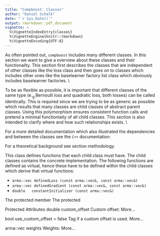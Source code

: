 ```yaml
---
title: "Compboost: Classes"
author: "Daniel Schalk"
date: "`r Sys.Date()`"
output: rmarkdown::pdf_document
vignette: >
  %\VignetteIndexEntry{classes}
  %\VignetteEngine{knitr::rmarkdown}
  %\VignetteEncoding{UTF-8}
---
```


\section{The Classes of Compboost}

As often pointed out, `compboost` includes many different classes. In this 
section we want to give a overview about these classes and their functionality.
This section first describes the classes that are independent of other classes
like the loss class and then goes on to classes which includes other ones
like the baselearner factory list class which obviously includes baselearner 
factories. \\

To be as flexible as possible, it is important that different classes of the 
same type (e.~g.~Bernoulli loss and quadratic loss, both losses) can be 
called identically. This is required since we are trying to be as generic as 
possible which results that many classes are child classes of abstract parent
classes. Using this polymorphism ensures consistent function calls and pretend 
a minimal functionlaity of all child classes. This section is also intended to 
clarify where and how such relationships exists. \\

For a more detailed documentation which also illustrated the dependencies and
between the classes see the `C++` documentation:
\begin{center}
  \url{}
\end{center}

\subsection{Loss Classes}

For a theoretical background see section methodology.

\subsubsection{\texttt{Loss} (Abstract/Parent)}

This class defines functions that each child class must have. The child classes
contains the concrete implementation. The following functions are defined as
virtual, hence these have to be defined within the child classes which derive
that virtual functions:

- `arma::vec definedLoss (const arma::vec&, const arma::vec&)`
- `arma::vec definedGradient (const arma::vec&, const arma::vec&)`
- `double 	constantInitializer (const arma::vec&)`

The protected member
The protected
 
Protected Attributes
double 	custom_offset
 	Custom offset: More...
 
bool 	use_custom_offset = false
 	Tag if a custom offset is used. More...
 
arma::vec 	weights
 	Weights: More...

\subsubsection{\texttt{QuadraticLoss} (Child)}

\subsubsection{\texttt{AbsoluteLoss} (Child)}

\subsubsection{\texttt{BernoulliLoss} (Child)}

\subsubsection{\texttt{CustomLoss} (Child)}



\subsection{Data Classes}

\subsubsection{\texttt{Data} (Abstract/Parent)}

\subsubsection{\texttt{InMemoryData} (Child)}



\subsection{Baselearner Related Classes}

\subsubsection{\texttt{Baselearner} (Abstract/Parent)}

\subsubsection{\texttt{PolynomialBlearner} (Child)}

\subsubsection{\texttt{PSplineBlearner} (Child)}

\subsubsection{\texttt{CustomBlearner} (Child)}

\subsubsection{\texttt{CustomCppBlearner} (Child)}


\subsubsection{\texttt{BaselearnerTrack}}


\subsubsection{\texttt{BaselearnerFactory} (Abstract/Parent)}

\subsubsection{\texttt{PolynomialBlearnerFactory} (Child)}

\subsubsection{\texttt{PSplineBlearnerFactory} (Child)}

\subsubsection{\texttt{CustomBlearnerFactory} (Child)}

\subsubsection{\texttt{CustomCppBlearnerFactory} (Child)}


\subsubsection{\texttt{BaselearnerFactoryList}}



\subsection{Logger Related Classes}

\subsubsection{\texttt{Logger} (Abstract/Parent)}

\subsubsection{\texttt{IterationLogger} (Child)}

\subsubsection{\texttt{TimeLogger} (Child)}

\subsubsection{\texttt{InbagRiskLogger} (Child)}

\subsubsection{\texttt{OobRiskLogger} (Child)}


\subsubsection{\texttt{Loggerlist}}



\subsection{Optimizer Classes}

\subsubsection{\texttt{Optimizer} (Abstract/Parent)}

\subsubsection{\texttt{GreedyOptimizer} (Child)}



\subsection{Compboost Class}

